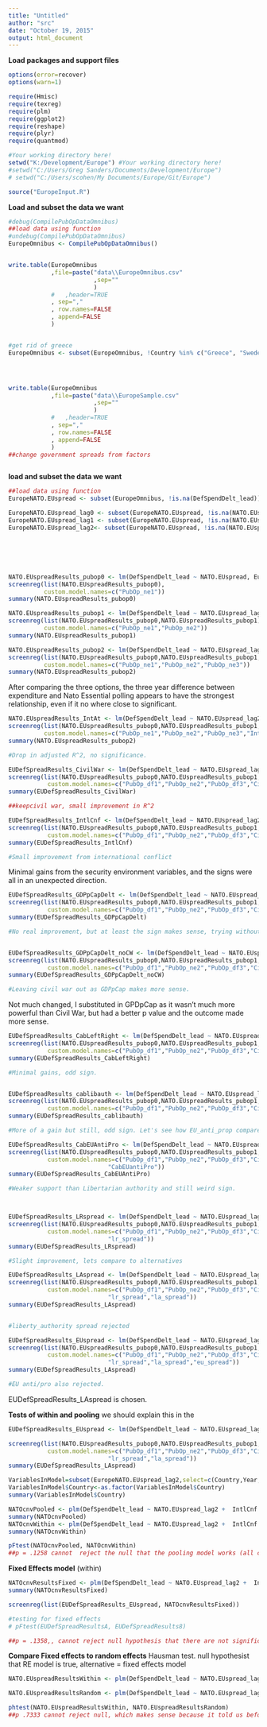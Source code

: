 ```yaml
---
title: "Untitled"
author: "src"
date: "October 19, 2015"
output: html_document
---
```


**Load packages and support files**
```r
options(error=recover)
options(warn=1)

require(Hmisc)
require(texreg)
require(plm)
require(ggplot2)
require(reshape)
require(plyr)
require(quantmod)

#Your working directory here!
setwd("K:/Development/Europe") #Your working directory here!
#setwd("C:/Users/Greg Sanders/Documents/Development/Europe")
# setwd("C:/Users/scohen/My Documents/Europe/Git/Europe")

source("EuropeInput.R")

```


**Load and subset the data we want**
```r


#debug(CompilePubOpDataOmnibus)
##load data using function
#undebug(CompilePubOpDataOmnibus)
EuropeOmnibus <- CompilePubOpDataOmnibus()


write.table(EuropeOmnibus
            ,file=paste("data\\EuropeOmnibus.csv"
                        ,sep=""
                        )
            #   ,header=TRUE
            , sep=","
            , row.names=FALSE
            , append=FALSE
            )


#get rid of greece
EuropeOmnibus <- subset(EuropeOmnibus, !Country %in% c("Greece", "Sweden","Russia","United States"))




write.table(EuropeOmnibus
            ,file=paste("data\\EuropeSample.csv"
                        ,sep=""
                        )
            #   ,header=TRUE
            , sep=","
            , row.names=FALSE
            , append=FALSE
            )
##change government spreads from factors



```


**load and subset the data we want**
```r

##load data using function
EuropeNATO.EUspread <- subset(EuropeOmnibus, !is.na(DefSpendDelt_lead))

EuropeNATO.EUspread_lag0 <- subset(EuropeNATO.EUspread, !is.na(NATO.EUspread))
EuropeNATO.EUspread_lag1 <- subset(EuropeNATO.EUspread, !is.na(NATO.EUspread_lag1))
EuropeNATO.EUspread_lag2<- subset(EuropeNATO.EUspread, !is.na(NATO.EUspread_lag2))







```



``` r

NATO.EUspreadResults_pubop0 <- lm(DefSpendDelt_lead ~ NATO.EUspread, EuropeNATO.EUspread_lag0) 
screenreg(list(NATO.EUspreadResults_pubop0),
          custom.model.names=c("PubOp_ne1"))
summary(NATO.EUspreadResults_pubop0)

NATO.EUspreadResults_pubop1 <- lm(DefSpendDelt_lead ~ NATO.EUspread_lag1, EuropeNATO.EUspread_lag1) 
screenreg(list(NATO.EUspreadResults_pubop0,NATO.EUspreadResults_pubop1),
          custom.model.names=c("PubOp_ne1","PubOp_ne2"))
summary(NATO.EUspreadResults_pubop1)

NATO.EUspreadResults_pubop2 <- lm(DefSpendDelt_lead ~ NATO.EUspread_lag2, EuropeNATO.EUspread_lag2) 
screenreg(list(NATO.EUspreadResults_pubop0,NATO.EUspreadResults_pubop1,NATO.EUspreadResults_pubop2),
          custom.model.names=c("PubOp_ne1","PubOp_ne2","PubOp_ne3"))
summary(NATO.EUspreadResults_pubop2)


```

After comparing the three options, the three year difference between expenditure and Nato Essential polling appears to have the strongest relationship, even if it no where close to significant.


``` r
NATO.EUspreadResults_IntAt <- lm(DefSpendDelt_lead ~ NATO.EUspread_lag2  + IntAt, EuropeNATO.EUspread_lag2) 
screenreg(list(NATO.EUspreadResults_pubop0,NATO.EUspreadResults_pubop1,NATO.EUspreadResults_pubop2,NATO.EUspreadResults_IntAt),
          custom.model.names=c("PubOp_ne1","PubOp_ne2","PubOp_ne3","IntAt"))
summary(NATO.EUspreadResults_pubop2)

#Drop in adjusted R^2, no significance.

EUDefSpreadResults_CivilWar <- lm(DefSpendDelt_lead ~ NATO.EUspread_lag2 +  CivilWar, EuropeNATO.EUspread_lag2)
screenreg(list(NATO.EUspreadResults_pubop0,NATO.EUspreadResults_pubop1,NATO.EUspreadResults_pubop2,EUDefSpreadResults_CivilWar),
           custom.model.names=c("PubOp_df1","PubOp_ne2","PubOp_df3","CivilWar"))
summary(EUDefSpreadResults_CivilWar)

##keepcivil war, small improvement in R^2

EUDefSpreadResults_IntlCnf <- lm(DefSpendDelt_lead ~ NATO.EUspread_lag2 +  CivilWar +IntlCnf, EuropeNATO.EUspread_lag2)
screenreg(list(NATO.EUspreadResults_pubop0,NATO.EUspreadResults_pubop1,NATO.EUspreadResults_pubop2,EUDefSpreadResults_CivilWar,EUDefSpreadResults_IntlCnf),
           custom.model.names=c("PubOp_df1","PubOp_ne2","PubOp_df3","CivilWar","IntlCnf"))
summary(EUDefSpreadResults_IntlCnf)

#Small improvement from international conflict


```

Minimal gains from the security environment variables, and the signs were all in an unexpected direction.


``` r


EUDefSpreadResults_GDPpCapDelt <- lm(DefSpendDelt_lead ~ NATO.EUspread_lag2 +  CivilWar +IntlCnf + GDPpCapDelt, EuropeNATO.EUspread_lag2)
screenreg(list(NATO.EUspreadResults_pubop0,NATO.EUspreadResults_pubop1,NATO.EUspreadResults_pubop2,EUDefSpreadResults_CivilWar,EUDefSpreadResults_IntlCnf,EUDefSpreadResults_GDPpCapDelt),
           custom.model.names=c("PubOp_df1","PubOp_ne2","PubOp_df3","CivilWar","IntlCnf","GDPpCapDelt"))
summary(EUDefSpreadResults_GDPpCapDelt)

#No real improvement, but at least the sign makes sense, trying without civil war


EUDefSpreadResults_GDPpCapDelt_noCW <- lm(DefSpendDelt_lead ~ NATO.EUspread_lag2 +  IntlCnf + GDPpCapDelt, EuropeNATO.EUspread_lag2)
screenreg(list(NATO.EUspreadResults_pubop0,NATO.EUspreadResults_pubop1,NATO.EUspreadResults_pubop2,EUDefSpreadResults_CivilWar,EUDefSpreadResults_IntlCnf,EUDefSpreadResults_GDPpCapDelt,EUDefSpreadResults_GDPpCapDelt_noCW),
           custom.model.names=c("PubOp_df1","PubOp_ne2","PubOp_df3","CivilWar","IntlCnf","GDPpCapDelt","GnoCW"))
summary(EUDefSpreadResults_GDPpCapDelt_noCW)

#Leaving civil war out as GDPpCap makes more sense.

```

Not much changed, I substituted in GPDpCap as it wasn't much more powerful than Civil War, but had a better p value and the outcome made more sense. 


``` r


EUDefSpreadResults_CabLeftRight <- lm(DefSpendDelt_lead ~ NATO.EUspread_lag2 +  IntlCnf + GDPpCapDelt +Cab_left_right, EuropeNATO.EUspread_lag2)
screenreg(list(NATO.EUspreadResults_pubop0,NATO.EUspreadResults_pubop1,NATO.EUspreadResults_pubop2,EUDefSpreadResults_CivilWar,EUDefSpreadResults_IntlCnf,EUDefSpreadResults_GDPpCapDelt,EUDefSpreadResults_GDPpCapDelt_noCW,EUDefSpreadResults_CabLeftRight),
           custom.model.names=c("PubOp_df1","PubOp_ne2","PubOp_df3","CivilWar","IntlCnf","GDPpCapDelt","GnoCW","CabLeftRight"))
summary(EUDefSpreadResults_CabLeftRight)

#Minimal gains, odd sign.


EUDefSpreadResults_cablibauth <- lm(DefSpendDelt_lead ~ NATO.EUspread_lag2 +  IntlCnf + GDPpCapDelt +Cab_liberty_authority, EuropeNATO.EUspread_lag2)
screenreg(list(NATO.EUspreadResults_pubop0,NATO.EUspreadResults_pubop1,NATO.EUspreadResults_pubop2,EUDefSpreadResults_CivilWar,EUDefSpreadResults_IntlCnf,EUDefSpreadResults_GDPpCapDelt,EUDefSpreadResults_GDPpCapDelt_noCW,EUDefSpreadResults_cablibauth),
           custom.model.names=c("PubOp_df1","PubOp_ne2","PubOp_df3","CivilWar","IntlCnf","GDPpCapDelt","GnoCW","CabLibertyAuth"))
summary(EUDefSpreadResults_cablibauth)

#More of a gain but still, odd sign. Let's see how EU_anti_prop compares

EUDefSpreadResults_CabEUAntiPro <- lm(DefSpendDelt_lead ~ NATO.EUspread_lag2 +  IntlCnf + GDPpCapDelt +Cab_eu_anti_pro, EuropeNATO.EUspread_lag2)
screenreg(list(NATO.EUspreadResults_pubop0,NATO.EUspreadResults_pubop1,NATO.EUspreadResults_pubop2,EUDefSpreadResults_CivilWar,EUDefSpreadResults_IntlCnf,EUDefSpreadResults_GDPpCapDelt,EUDefSpreadResults_GDPpCapDelt_noCW,EUDefSpreadResults_cablibauth,EUDefSpreadResults_CabEUAntiPro),
           custom.model.names=c("PubOp_df1","PubOp_ne2","PubOp_df3","CivilWar","IntlCnf","GDPpCapDelt","GnoCW","CabLibAuth",
                            "CabEUantiPro"))
summary(EUDefSpreadResults_CabEUAntiPro)

#Weaker support than Libertarian authority and still weird sign.



EUDefSpreadResults_LRspread <- lm(DefSpendDelt_lead ~ NATO.EUspread_lag2 +  IntlCnf + GDPpCapDelt + Cab_liberty_authority+ left_right_ls_spread + left_right_ls_spread:NATO.EUspread_lag2 , EuropeNATO.EUspread_lag2)
screenreg(list(NATO.EUspreadResults_pubop0,NATO.EUspreadResults_pubop1,NATO.EUspreadResults_pubop2,EUDefSpreadResults_CivilWar,EUDefSpreadResults_IntlCnf,EUDefSpreadResults_GDPpCapDelt,EUDefSpreadResults_GDPpCapDelt_noCW,EUDefSpreadResults_cablibauth,EUDefSpreadResults_LRspread),
           custom.model.names=c("PubOp_df1","PubOp_ne2","PubOp_df3","CivilWar","IntlCnf","GDPpCapDelt","GnoCW","CabLibAuth",
                            "lr_spread"))
summary(EUDefSpreadResults_LRspread)

#Slight improvement, lets compare to alternatives

EUDefSpreadResults_LAspread <- lm(DefSpendDelt_lead ~ NATO.EUspread_lag2 +  IntlCnf + GDPpCapDelt +Cab_liberty_authority + liberty_authority_ls_spread + liberty_authority_ls_spread:NATO.EUspread_lag2 , EuropeNATO.EUspread_lag2)
screenreg(list(NATO.EUspreadResults_pubop0,NATO.EUspreadResults_pubop1,NATO.EUspreadResults_pubop2,EUDefSpreadResults_CivilWar,EUDefSpreadResults_IntlCnf,EUDefSpreadResults_GDPpCapDelt,EUDefSpreadResults_GDPpCapDelt_noCW,EUDefSpreadResults_cablibauth,EUDefSpreadResults_LRspread,EUDefSpreadResults_LAspread),
           custom.model.names=c("PubOp_df1","PubOp_ne2","PubOp_df3","CivilWar","IntlCnf","GDPpCapDelt","GnoCW","CabLibAuth",
                            "lr_spread","la_spread"))
summary(EUDefSpreadResults_LAspread)


#liberty_authority spread rejected

EUDefSpreadResults_EUspread <- lm(DefSpendDelt_lead ~ NATO.EUspread_lag2 +  IntlCnf + GDPpCapDelt + Cab_liberty_authority+ eu_anti_pro_ls_spread + eu_anti_pro_ls_spread:NATO.EUspread_lag2 , EuropeNATO.EUspread_lag2)
screenreg(list(NATO.EUspreadResults_pubop0,NATO.EUspreadResults_pubop1,NATO.EUspreadResults_pubop2,EUDefSpreadResults_CivilWar,EUDefSpreadResults_IntlCnf,EUDefSpreadResults_GDPpCapDelt,EUDefSpreadResults_GDPpCapDelt_noCW,EUDefSpreadResults_cablibauth,EUDefSpreadResults_LRspread,EUDefSpreadResults_LAspread,EUDefSpreadResults_EUspread),
           custom.model.names=c("PubOp_df1","PubOp_ne2","PubOp_df3","CivilWar","IntlCnf","GDPpCapDelt","GnoCW","CabLibAuth",
                            "lr_spread","la_spread","eu_spread"))
summary(EUDefSpreadResults_LAspread)

#EU anti/pro also rejected.

```


EUDefSpreadResults_LAspread is chosen.



**Tests of within and pooling** we should explain this in the 

``` r

EUDefSpreadResults_EUspread <- lm(DefSpendDelt_lead ~ NATO.EUspread_lag2 +  IntlCnf + GDPpCapDelt + Cab_liberty_authority+ eu_anti_pro_ls_spread + eu_anti_pro_ls_spread:NATO.EUspread_lag2 , EuropeNATO.EUspread_lag2)

screenreg(list(NATO.EUspreadResults_pubop0,NATO.EUspreadResults_pubop1,NATO.EUspreadResults_pubop2,EUDefSpreadResults_CivilWar,EUDefSpreadResults_IntlCnf,EUDefSpreadResults_GDPpCapDelt,EUDefSpreadResults_GDPpCapDelt_noCW,EUDefSpreadResults_cablibauth,EUDefSpreadResults_LRspread,EUDefSpreadResults_LAspread),
           custom.model.names=c("PubOp_df1","PubOp_ne2","PubOp_df3","CivilWar","IntlCnf","GDPpCapDelt","GnoCW","CabLibAuth",
                            "lr_spread","la_spread"))
summary(EUDefSpreadResults_LAspread)

VariablesInModel=subset(EuropeNATO.EUspread_lag2,select=c(Country,Year,DefSpendDelt_lead , NATO.EUspread_lag2 ,  IntlCnf , GDPpCapDelt , Cab_liberty_authority, eu_anti_pro_ls_spread ),Year>2004)
VariablesInModel$Country<-as.factor(VariablesInModel$Country)
summary(VariablesInModel$Country)

NATOcnvPooled <- plm(DefSpendDelt_lead ~ NATO.EUspread_lag2 +  IntlCnf + GDPpCapDelt + Cab_liberty_authority+ eu_anti_pro_ls_spread + eu_anti_pro_ls_spread:NATO.EUspread_lag2, data = VariablesInModel, model = "pooling")
summary(NATOcnvPooled)
NATOcnvWithin <- plm(DefSpendDelt_lead ~ NATO.EUspread_lag2 +  IntlCnf + GDPpCapDelt + Cab_liberty_authority+ eu_anti_pro_ls_spread + eu_anti_pro_ls_spread:NATO.EUspread_lag2, data = VariablesInModel,  model = "within")
summary(NATOcnvWithin)

pFtest(NATOcnvPooled, NATOcnvWithin)
##p = .1258 cannot  reject the null that the pooling model works (all coefficients for each country should be the same ever year)

```


**Fixed Effects model** (within)
```r

NATOcnvResultsFixed <- plm(DefSpendDelt_lead ~ NATO.EUspread_lag2 +  IntlCnf + GDPpCapDelt + Cab_liberty_authority+ eu_anti_pro_ls_spread + eu_anti_pro_ls_spread:NATO.EUspread_lag2, data = VariablesInModel,  model = "within")
summary(NATOcnvResultsFixed)

screenreg(list(EUDefSpreadResults_EUspread, NATOcnvResultsFixed))

#testing for fixed effects
# pFtest(EUDefSpreadResultsA, EUDefSpreadResults8)

##p = .1358,, cannot reject null hypothesis that there are not significnat effects, use pooled 

```

**Compare Fixed effects to random effects** Hausman test. null hypothesist that RE model is true, alternative = fixed effects model
``` r

NATO.EUspreadResultsWithin <- plm(DefSpendDelt_lead ~ NATO.EUspread_lag2 +  IntlCnf + GDPpCapDelt + Cab_liberty_authority+ eu_anti_pro_ls_spread + eu_anti_pro_ls_spread:NATO.EUspread_lag2, data = VariablesInModel,  index=c("Country", "Year"), model="within") 

NATO.EUspreadResultsRandom <- plm(DefSpendDelt_lead ~ NATO.EUspread_lag2 +  IntlCnf + GDPpCapDelt + Cab_liberty_authority+ eu_anti_pro_ls_spread + eu_anti_pro_ls_spread:NATO.EUspread_lag2, data = VariablesInModel,  index=c("Country", "Year"), model="random")

phtest(NATO.EUspreadResultsWithin, NATO.EUspreadResultsRandom)
##p .7333 cannot reject null, which makes sense because it told us before to do pooled. 
```

